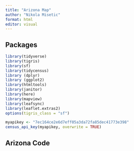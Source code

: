 ```yaml
---
title: "Arizona Map"
author: "Nikola Misetic"
format: html
editor: visual
---
```


## Packages

```r
library(tidyverse)
library(tigris)
library(sf)
library(tidycensus)
library (dplyr)
library (ggplot2)
library(htmltools)
library(janitor)
library(here)
library(mapview)
library(leafsync)
library(leaflet.extras2)
options(tigris_class = "sf")
```

```r
myapikey <- "7ec164ce2e6d7eff05a3da72fa85dec41773e398"
census_api_key(myapikey, overwrite = TRUE)
```

## Arizona Code

```r

```
